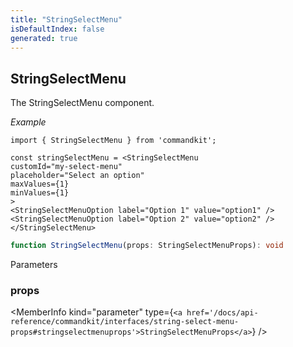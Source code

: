 ```yaml
---
title: "StringSelectMenu"
isDefaultIndex: false
generated: true
---
```



<!-- This file was generated from the CommandKit source. Do not modify. Instead, re-run the "docgen" script -->


## StringSelectMenu

<GenerationInfo sourceFile="packages/commandkit/src/components/interactive/select-menu/SelectMenu.ts" sourceLine="139" packageName="commandkit" />

The StringSelectMenu component.



*Example*

```tsx
import { StringSelectMenu } from 'commandkit';

const stringSelectMenu = <StringSelectMenu
customId="my-select-menu"
placeholder="Select an option"
maxValues={1}
minValues={1}
>
<StringSelectMenuOption label="Option 1" value="option1" />
<StringSelectMenuOption label="Option 2" value="option2" />
</StringSelectMenu>
```

```ts title="Signature"
function StringSelectMenu(props: StringSelectMenuProps): void
```
Parameters

### props

<MemberInfo kind="parameter" type={`<a href='/docs/api-reference/commandkit/interfaces/string-select-menu-props#stringselectmenuprops'>StringSelectMenuProps</a>`} />

